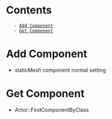 = Contents =
    - [[#Add Component|Add Component]]
    - [[#Get Component|Get Component]]


= Add Component =
	
* staticMesh component normal setting	
{{{class="brush: c++"
	// 注意区分StaticMesh 和HierarchicalInstancedStaticMesh，如果设置mesh时总不出现在屏幕上，很可能勿用了HierarchicalInstancedStaticMesh
	UStaticMeshComponent* staticMeshComponent = CreateDefaultSubobject<UStaticMeshComponent>(TEXT("VisualSphere"));
	staticMeshComponent->SetupAttachment(RootComponent);
	static ConstructorHelpers::FObjectFinder<UStaticMesh> sphereAsset(TEXT("/Engine/BasicShapes/Sphere.Sphere"));
	if (sphereAsset.Succeeded()) {
		staticMeshComponent->SetStaticMesh(sphereAsset.Object);
		staticMeshComponent->SetRelativeLocation(FVector(0, 0, 0));
		staticMeshComponent->SetWorldScale3D(FVector(0.8f));
	}
}}}



= Get Component =
* Actor::FindComponentByClass
{{{class="brush: c++"
UPawnMovementComponent* APawn::GetMovementComponent() const
{
	return FindComponentByClass<UPawnMovementComponent>();
}
}}}

